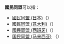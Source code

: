 '''國民同盟'''可以指：
*[[國民同盟_(日本)|國民同盟 (日本)]]（{{lang-ja|国民同盟}}）
*[[國民同盟_(意大利)|國民同盟 (意大利)]]（{{lang-it|Alleanza Nazionale}}）
*[[國民同盟_(西班牙)|國民同盟 (西班牙)]]（{{lang-es|Alianza Popular}}）
*[[国民同盟_(马来西亚)|国民同盟 (马来西亚)]] （{{lang-ms|Perikatan Nasional}}）

{{消歧義|Cat=四字組織機構消歧義}}
